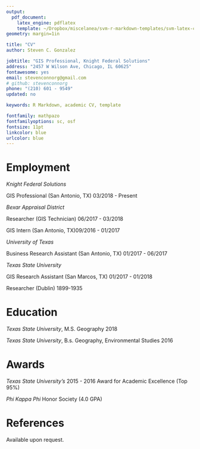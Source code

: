 ```yaml
---
output: 
  pdf_document:
    latex_engine: pdflatex
    template: ~/Dropbox/miscelanea/svm-r-markdown-templates/svm-latex-cv.tex
geometry: margin=1in

title: "CV"
author: Steven C. Gonzalez

jobtitle: "GIS Professional, Knight Federal Solutions"
address: "2457 W Wilson Ave, Chicago, IL 60625"
fontawesome: yes
email: stevenconnorg@gmail.com
# github: stevenconnorg
phone: "(210) 601 - 9549"
updated: no

keywords: R Markdown, academic CV, template

fontfamily: mathpazo
fontfamilyoptions: sc, osf
fontsize: 11pt
linkcolor: blue
urlcolor: blue
---
```


# Employment

*Knight Federal Solutions*

GIS Professional (San Antonio, TX) \hfill 03/2018 - Present

*Bexar Appraisal District*

Researcher (GIS Technician) \hfill 06/2017 - 03/2018

GIS Intern (San Antonio, TX)\hfill 09/2016 - 01/2017


*University of Texas*

Business Research Assistant (San Antonio, TX) \hfill 01/2017 - 06/2017


*Texas State University*

GIS Research Assistant (San Marcos, TX) \hfill 01/2017 - 01/2018

Researcher (Dublin) \hfill 1899-1935


# Education

*Texas State University*, M.S. Geography \hfill 2018

*Texas State University*, B.s. Geography,  Environmental Studies \hfill 2016

# Awards

*Texas State University's* 2015 - 2016 Award for Academic Excellence (Top 95%)

*Phi Kappa Phi* Honor Society (4.0 GPA)


# References

Available upon request.
